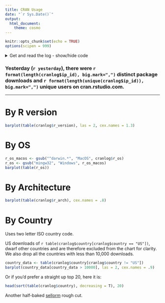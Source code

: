 ```yaml
---
title: CRAN Usage
date: "`r Sys.Date()`"
output:
  html_document:
    theme: cosmo
---
```


```r
knitr::opts_chunk$set(echo = TRUE)
options(scipen = 999)
```

<details>

<summary>Get and read the log - show/hide code</summary>

```r
yesterday <- Sys.Date() - 1
year <- format(Sys.Date() - 1, "%Y")
url <- paste0("http://cran-logs.rstudio.com/", year, "/", yesterday, ".csv.gz")
filename <- paste0(yesterday, ".csv.gz")
if (!file.exists(filename)) {
  cat(paste0("Downloading: ", filename))
  download.file(url, destfile = filename)
}
cranlog <- read.csv(gzfile(filename))
```

</details>

### Yesterday (`r yesterday`), there were `r format(length(cranlog$ip_id), big.mark=",")` distinct package downloads and `r format(length(unique(cranlog$ip_id)), big.mark=",")` unique users on cran.rstudio.com.

---

# By R version

```r
barplot(table(cranlog$r_version), las = 2, cex.names = 1.3)
```

# By OS

```r
r_os_macos <- gsub("^darwin.*", "MacOS", cranlog$r_os)
r_os <- gsub("mingw32", "Windows", r_os_macos)
barplot(table(r_os))
```

# By Architecture

```r
barplot(table(cranlog$r_arch), cex.names = .8)
```

# By Country

Uses two letter ISO country code.

US downloads of `r table(cranlog$country[cranlog$country == "US"])`, dwarf other countries and are therefore excluded from the chart for clarity. We also drop all the countries with less than 10,000 downloads.

```r
country_data <- table(cranlog$country[cranlog$country != "US"])
barplot(country_data[country_data > 10000], las = 2, cex.names = .9)
```
Or if you'd prefer a straight up top 20, here it is:

```r
head(sort(table(cranlog$country), decreasing = T), 20)
```

Another half-baked [sellorm](https://twitter.com/sellorm) rough cut.
